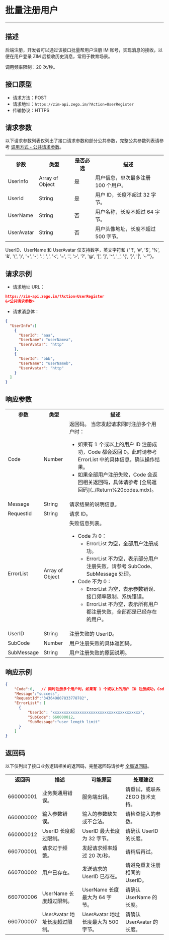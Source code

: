 # 批量注册用户

- - -

## 描述

后端注册，开发者可以通过该接口批量帮用户注册 IM 账号，实现消息的接收，以便在用户登录 ZIM 后接收历史消息，常用于教育场景。

调用频率限制：20 次/秒。

## 接口原型

- 请求方法：POST
- 请求地址：`https://zim-api.zego.im/?Action=UserRegister`
- 传输协议：HTTPS


## 请求参数

以下请求参数列表仅列出了接口请求参数和部分公共参数，完整公共参数列表请参考 [调用方式 - 公共请求参数](../Accessing%20Server%20APIs.mdx#2-公共参数)。

<table class="collapsible-table" >
<tbody><tr data-row-level="1">
<th>参数</th>
<th>类型</th>
<th>是否必选</th>
<th>描述</th>
</tr>
<tr data-row-level="3" data-row-child="true">
<td>UserInfo</td>
<td>Array of Object</td>
<td>是</td>
<td>用户信息，单次最多注册 100 个用户。</td>
</tr>
<tr data-row-level="3-1">
<td>UserId</td>
<td>String</td>
<td>是</td>
<td>用户 ID，长度不超过 32 字节。</td>
</tr>
<tr data-row-level="3-2">
<td>UserName</td>
<td>String</td>
<td>否</td>
<td>用户名称，长度不超过 64 字节。</td>
</tr>
<tr data-row-level="3-3">
<td>UserAvatar</td>
<td>String</td>
<td>否</td>
<td>用户头像地址，长度不超过 500 字节。</td>
</tr>
</tbody></table>

<Note title="Note">

UserID、UserName 和 UserAvatar 仅支持数字，英文字符和 {"'!', '#', '$', '%', '&', '(', ')', '+', '-', ':', ';', '<', '=', '.', '>', '?', '@', '[', ']', '^', '_', '{', '}', '|', '~'"}。
</Note>

## 请求示例

- 请求地址 URL：

```json
https://zim-api.zego.im/?Action=UserRegister
&<公共请求参数>
```

- 请求消息体：

```json
{
  "UserInfo":[
    {
      "UserId": "aaa",
      "UserName": "userNamea",
      "UserAvatar": "http"
    },
    {
      "UserId": "bbb",
      "UserName": "userNameb",
      "UserAvatar": "http"
    }
  ]
}
```

## 响应参数

<table class="collapsible-table" >
<tbody><tr data-row-level="1">
<th>参数</th>
<th>类型</th>
<th>描述</th>
</tr>
<tr data-row-level="2">
<td>Code</td>
<td>Number</td>
<td>返回码。
<Note title="Note">当您发起请求同时注册多个用户时：<ul><li>如果有 1 个或以上的用户 ID 注册成功，Code 都会返回 0。此时请参考 ErrorList 中的具体信息，确认操作结果。</li><li>如果全部用户注册失败，Code 会返回相关返回码，具体请参考 [全局返回码](../Return%20codes.mdx)。</li></ul></Note></td>
</tr>
<tr data-row-level="3">
<td>Message</td>
<td>String</td>
<td>请求结果的说明信息。</td>
</tr>
<tr data-row-level="4">
<td>RequestId</td>
<td>String</td>
<td>请求 ID。</td>
</tr>
<tr data-row-level="5" data-row-child="true">
<td>ErrorList</td>
<td>Array of Object</td>
<td>
失败信息列表。
<ul>
<li>
Code 为 0：
<ul><li>ErrorList 为空，全部用户注册成功。</li><li>ErrorList 不为空，表示部分用户注册失败，请参考 SubCode、SubMessage 处理。</li></ul>
</li>
<li>
Code 不为 0：
<ul><li>ErrorList 为空，表示参数错误、接口频率限制、系统错误。</li><li>ErrorList 不为空，表示所有用户都注册失败，全部都是已经存在的用户。</li></ul>
</li>
</ul></td>
</tr>
<tr data-row-level="5-3">
<td>UserID</td>
<td>String</td>
<td>注册失败的 UserID。</td>
</tr>
<tr data-row-level="5-4">
<td>SubCode</td>
<td>Number</td>
<td>用户注册失败的具体返回码。</td>
</tr>
<tr data-row-level="5-5">
<td>SubMessage</td>
<td>String</td>
<td>用户注册失败的原因说明。</td>
</tr>
</tbody></table>


## 响应示例

```json
{
    "Code":0,   // 同时注册多个用户时，如果有 1 个或以上的用户 ID 注册成功，Code 都会返回 0。此时请参考 ErrorList 中的具体信息进一步确认。
    "Message":"success",
    "RequestId":"343649807833778782",
    "ErrorList": [
      {
          "UserId": "xxxxxxxxxxxxxxxxxxxxxxxxxxxxxxxxxxxxxxx",
          "SubCode": 660000012,
          "SubMessage":"user length limit"
      }
    ] 
}
```


## 返回码

以下仅列出了接口业务逻辑相关的返回码，完整返回码请参考 [全局返回码](../Return%20codes.mdx)。

<table>

<tbody><tr>
<th>返回码</th>
<th>描述</th>
<th>可能原因</th>
<th>处理建议</th>
</tr>
<tr>
<td>660000001</td>
<td>业务类通用错误。</td>
<td>服务端出错。</td>
<td>请重试，或联系 ZEGO 技术支持。</td>
</tr>
<tr>
<td>660000002</td>
<td>输入参数错误。</td>
<td>输入的参数缺失或不合法。</td>
<td>请检查输入的参数。</td>
</tr>
<tr>
<td>660000012</td>
<td>UserID 长度超过限制。</td>
<td>UserID 最大长度为 32 字节。</td>
<td>请确认 UserID 的长度。</td>
</tr>
<tr>
<td>660700001</td>
<td>请求过于频繁。</td>
<td>发起请求频率超过 20 次/秒。</td>
<td>请稍后再试。</td>
</tr>
<tr>
<td>660700002</td>
<td>用户已存在。</td>
<td>发送请求的 UserID 已存在。</td>
<td>请避免重复注册相同的 UserID。</td>
</tr>
<tr>
<td>660700006</td>
<td>UserName 长度超过限制。</td>
<td>UserName 长度最大为 64 字节。</td>
<td>请确认 UserName 的长度。</td>
</tr>
<tr>
<td>660700007</td>
<td>UserAvatar 地址长度超过限制。</td>
<td>UserAvatar 地址长度最大为 500 字节。</td>
<td>请确认 UserAvatar 的长度。</td>
</tr>
</tbody></table>
